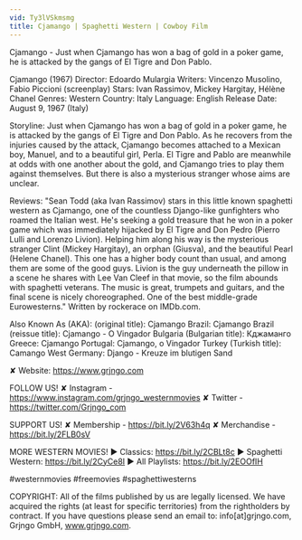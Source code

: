 ```yaml
---
vid: Ty3lVSkmsmg
title: Cjamango | Spaghetti Western | Cowboy Film
---
```


Cjamango - Just when Cjamango has won a bag of gold in a poker game, he is attacked by the gangs of El Tigre and Don Pablo.

Cjamango (1967)
Director: Edoardo Mulargia
Writers: Vincenzo Musolino, Fabio Piccioni (screenplay)
Stars: Ivan Rassimov, Mickey Hargitay, Hélène Chanel 
Genres: Western 
Country: Italy
Language: English
Release Date: August 9, 1967 (Italy)

Storyline:
Just when Cjamango has won a bag of gold in a poker game, he is attacked by the gangs of El Tigre and Don Pablo. As he recovers from the injuries caused by the attack, Cjamango becomes attached to a Mexican boy, Manuel, and to a beautiful girl, Perla. El Tigre and Pablo are meanwhile at odds with one another about the gold, and Cjamango tries to play them against themselves. But there is also a mysterious stranger whose aims are unclear.

Reviews:
"Sean Todd (aka Ivan Rassimov) stars in this little known spaghetti western as Cjamango, one of the countless Django-like gunfighters who roamed the Italian west. He's seeking a gold treasure that he won in a poker game which was immediately hijacked by El Tigre and Don Pedro (Pierro Lulli and Lorenzo Livion). Helping him along his way is the mysterious stranger Clint (Mickey Hargitay), an orphan (Giusva), and the beautiful Pearl (Helene Chanel). This one has a higher body count than usual, and among them are some of the good guys. Livion is the guy underneath the pillow in a scene he shares with Lee Van Cleef in that movie, so the film abounds with spaghetti veterans. The music is great, trumpets and guitars, and the final scene is nicely choreographed. One of the best middle-grade Eurowesterns." Written by rockerace on IMDb.com.

Also Known As (AKA):
(original title): Cjamango
Brazil: Cjamango
Brazil (reissue title): Cjamango - O Vingador
Bulgaria (Bulgarian title): Кджаманго
Greece: Cjamango
Portugal: Cjamango, o Vingador
Turkey (Turkish title): Camango
West Germany: Django - Kreuze im blutigen Sand

✘ Website: https://www.grjngo.com

FOLLOW US!
✘ Instagram - https://www.instagram.com/grjngo_westernmovies
✘ Twitter - https://twitter.com/Grjngo_com

SUPPORT US!
✘ Membership - https://bit.ly/2V63h4q
✘ Merchandise - https://bit.ly/2FLB0sV

MORE WESTERN MOVIES! 
► Classics: https://bit.ly/2CBLt8c 
► Spaghetti Western: https://bit.ly/2CyCe8I 
► All Playlists: https://bit.ly/2EOOfIH 

#westernmovies #freemovies #spaghettiwesterns

COPYRIGHT: All of the films published by us are legally licensed. We have acquired the rights (at least for specific territories) from the rightholders by contract. If you have questions please send an email to: info[at]grjngo.com, Grjngo GmbH, www.grjngo.com.